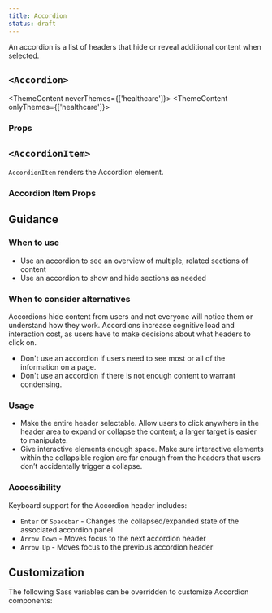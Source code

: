 ```yaml
---
title: Accordion
status: draft
---
```


An accordion is a list of headers that hide or reveal additional content when selected.

## `<Accordion>`

<ThemeContent neverThemes={['healthcare']}>
  <StorybookExample
    componentName="accordion"
    sourceFilePath="components/Accordion/Accordion.tsx"
    storyId="components-accordion--default"
  />
</ThemeContent>
<ThemeContent onlyThemes={['healthcare']}>
  <StorybookExample
    componentName="accordion"
    sourceFilePath="components/Accordion/Accordion.tsx"
    sourcePackageName="healthcare"
    storyId="healthcare-accordion--default"
  />
</ThemeContent>

### Props

<PropTable componentName="Accordion" />

## `<AccordionItem>`

`AccordionItem` renders the Accordion element.

### Accordion Item Props

<PropTable componentName="AccordionItem" />

## Guidance

### When to use

- Use an accordion to see an overview of multiple, related sections of content
- Use an accordion to show and hide sections as needed

### When to consider alternatives

Accordions hide content from users and not everyone will notice them or understand how they work.
Accordions increase cognitive load and interaction cost, as users have to make decisions about what headers to click on.

- Don't use an accordion if users need to see most or all of the information on a page.
- Don't use an accordion if there is not enough content to warrant condensing.

### Usage

- Make the entire header selectable. Allow users to click anywhere in the header area to expand or collapse the content; a larger target is easier to manipulate.
- Give interactive elements enough space. Make sure interactive elements within the collapsible region are far enough from the headers that users don’t accidentally trigger a collapse.

### Accessibility

Keyboard support for the Accordion header includes:

- `Enter` or `Spacebar` - Changes the collapsed/expanded state of the associated accordion panel
- `Arrow Down` - Moves focus to the next accordion header
- `Arrow Up` - Moves focus to the previous accordion header

## Customization

The following Sass variables can be overridden to customize Accordion components:

<ComponentThemeOptions componentname="accordion" />
